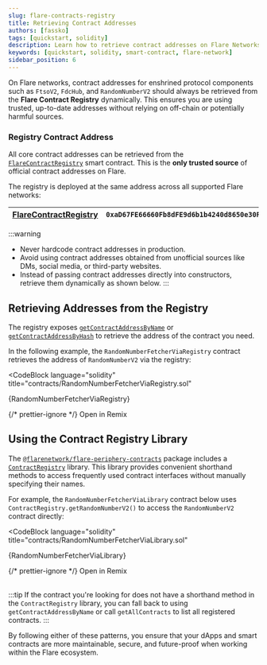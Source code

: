 ```yaml
---
slug: flare-contracts-registry
title: Retrieving Contract Addresses
authors: [fassko]
tags: [quickstart, solidity]
description: Learn how to retrieve contract addresses on Flare Networks
keywords: [quickstart, solidity, smart-contract, flare-network]
sidebar_position: 6
---
```



On Flare networks, contract addresses for enshrined protocol components such as `FtsoV2`, `FdcHub`, and `RandomNumberV2` should always be retrieved from the **Flare Contract Registry** dynamically.
This ensures you are using trusted, up-to-date addresses without relying on off-chain or potentially harmful sources.

### Registry Contract Address

All core contract addresses can be retrieved from the [`FlareContractRegistry`](/network/solidity-reference/IFlareContractRegistry) smart contract.
This is the **only trusted source** of official contract addresses on Flare.

The registry is deployed at the same address across all supported Flare networks:

| [FlareContractRegistry](/network/solidity-reference/IFlareContractRegistry) | `0xaD67FE66660Fb8dFE9d6b1b4240d8650e30F6019` |
| --------------------------------------------------------------------------- | -------------------------------------------- |

:::warning

- Never hardcode contract addresses in production.
- Avoid using contract addresses obtained from unofficial sources like DMs, social media, or third-party websites.
- Instead of passing contract addresses directly into constructors, retrieve them dynamically as shown below.
  :::

## Retrieving Addresses from the Registry

The registry exposes [`getContractAddressByName`](/network/solidity-reference/IFlareContractRegistry#getcontractaddressbyname) or [`getContractAddressByHash`](/network/solidity-reference/IFlareContractRegistry#getcontractaddressbyhash) to retrieve the address of the contract you need.

In the following example, the `RandomNumberFetcherViaRegistry` contract retrieves the address of `RandomNumberV2` via the registry:

<CodeBlock
  language="solidity"
  title="contracts/RandomNumberFetcherViaRegistry.sol"
>
  {RandomNumberFetcherViaRegistry}
</CodeBlock>

{/* prettier-ignore */}
<Remix fileName="RandomNumberFetcherViaRegistry.sol">Open in Remix</Remix>

## Using the Contract Registry Library

The [`@flarenetwork/flare-periphery-contracts`](https://www.npmjs.com/package/@flarenetwork/flare-periphery-contracts) package includes a [`ContractRegistry`](https://github.com/flare-foundation/flare-solidity-periphery-package-mirror/blob/master/flare/ContractRegistry.sol) library.
This library provides convenient shorthand methods to access frequently used contract interfaces without manually specifying their names.

For example, the `RandomNumberFetcherViaLibrary` contract below uses `ContractRegistry.getRandomNumberV2()` to access the `RandomNumberV2` contract directly:

<CodeBlock
  language="solidity"
  title="contracts/RandomNumberFetcherViaLibrary.sol"
>
  {RandomNumberFetcherViaLibrary}
</CodeBlock>

{/* prettier-ignore */}
<Remix fileName="RandomNumberFetcherViaLibrary.sol">Open in Remix</Remix>
<br></br>

:::tip
If the contract you're looking for does not have a shorthand method in the `ContractRegistry` library, you can fall back to using `getContractAddressByName` or call `getAllContracts` to list all registered contracts.
:::

By following either of these patterns, you ensure that your dApps and smart contracts are more maintainable, secure, and future-proof when working within the Flare ecosystem.
